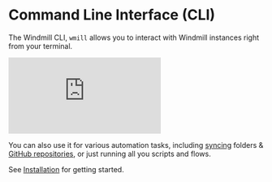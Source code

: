 
# Command Line Interface (CLI)

The Windmill CLI, `wmill` allows you to interact with Windmill instances right from your
terminal.

<iframe
	style={{ aspectRatio: '16/9' }}
	src="https://www.youtube.com/embed/w2HVTlR2QDI?vq=hd1080"
	title="YouTube video player"
	frameBorder="0"
	allow="accelerometer; autoplay; clipboard-write; encrypted-media; gyroscope; picture-in-picture; web-share"
	allowFullScreen
	className="border-2 rounded-xl object-cover w-full dark:border-gray-800"
></iframe>

<br />

You can also use it for various automation tasks, including
[syncing](./sync.mdx) folders &
[GitHub repositories](./sync.mdx#stateful-syncing), or just running all you scripts and flows.

See [Installation](./installation.md) for getting started.

<div className="grid grid-cols-2 gap-6 mb-4">
	<DocCard
		title="Installation"
		description="How to install the CLI"
		href="/docs/advanced/cli/installation"
	/>
	<DocCard
		title="Local Development"
		description="Develop from various environments such as your terminal, VS Code, and JetBrains IDEs."
		href="/docs/advanced/local_development"
	/>
</div>
